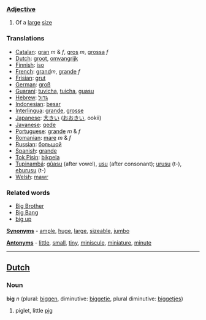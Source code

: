 ===[[Adjective]]===

#Of a [[large]] [[size]]

===Translations===
*[[Catalan]]: [[gran]] ''m'' & ''f'', [[gros]] ''m'', [[grossa]] ''f''
*[[Dutch]]: [[groot]], [[omvangrijk]]
*[[Finnish]]: [[iso]]
*[[French]]: [[grand]]''m'', [[grande]] ''f''
*[[Frisian]]: [[grut]]
*[[German]]: [[groß]]
*[[Guaraní]]: [[tuvicha]], [[tuicha]], [[guasu]]
*[[Hebrew]]: [[גדול]]
*[[Indonesian]]: [[besar]]
*[[Interlingua]]: [[grande]], [[grosse]]
*[[Japanese]]: [[大きい]] ([[おおきい]], ookii)
*[[Javanese]]: [[gede]]
*[[Portuguese]]: [[grande]] ''m'' & ''f''
*[[Romanian]]: [[mare]] ''m'' & ''f''
*[[Russian]]: [[большой]] 
*[[Spanish]]: [[grande]]
*[[Tok Pisin]]: [[bikpela]]
*[[Tupinambá]]: [[gûasu]] (after vowel), [[usu]] (after consonant); [[urusu]] (t-), [[eburusu]] (t-)
*[[Welsh]]: [[mawr]]

===Related words===
*[[Big Brother]]
*[[Big Bang]]
*[[big up]]

'''[[Synonym]]s''' - [[ample]], [[huge]], [[large]], [[sizeable]], [[jumbo]]

'''[[Antonym]]s''' - [[little]], [[small]], [[tiny]], [[miniscule]], [[miniature]], [[minute]]

----

==[[Dutch]]==

===Noun===

'''big''' ''n'' (plural: [[biggen]], diminutive: [[biggetje]], plural diminutive: [[biggetjes]])

# piglet, little [[pig]]